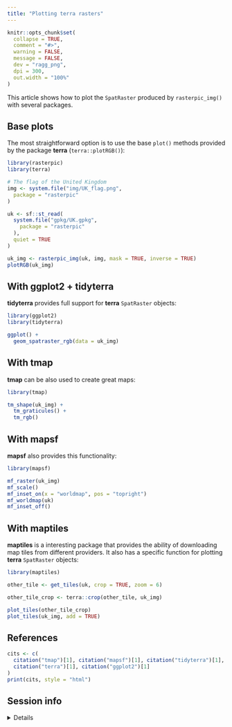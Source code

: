 ```yaml
---
title: "Plotting terra rasters"
---
```


```r
knitr::opts_chunk$set(
  collapse = TRUE,
  comment = "#>",
  warning = FALSE,
  message = FALSE,
  dev = "ragg_png",
  dpi = 300,
  out.width = "100%"
)
```

This article shows how to plot the `SpatRaster` produced by `rasterpic_img()`
with several packages.

## Base plots

The most straightforward option is to use the base `plot()` methods provided by
the package **terra** (`terra::plotRGB()`):

```r
library(rasterpic)
library(terra)

# The flag of the United Kingdom
img <- system.file("img/UK_flag.png",
  package = "rasterpic"
)

uk <- sf::st_read(
  system.file("gpkg/UK.gpkg",
    package = "rasterpic"
  ),
  quiet = TRUE
)

uk_img <- rasterpic_img(uk, img, mask = TRUE, inverse = TRUE)
plotRGB(uk_img)
```

## With ggplot2 + tidyterra

**tidyterra** provides full support for **terra** `SpatRaster` objects:

```r
library(ggplot2)
library(tidyterra)

ggplot() +
  geom_spatraster_rgb(data = uk_img)
```

## With tmap

**tmap** can be also used to create great maps:

```r
library(tmap)

tm_shape(uk_img) +
  tm_graticules() +
  tm_rgb()
```

## With mapsf

**mapsf** also provides this functionality:

```r
library(mapsf)

mf_raster(uk_img)
mf_scale()
mf_inset_on(x = "worldmap", pos = "topright")
mf_worldmap(uk)
mf_inset_off()
```

## With maptiles

**maptiles** is a interesting package that provides the ability of downloading
map tiles from different providers. It also has a specific function for plotting
**terra** `SpatRaster` objects:

```r
library(maptiles)

other_tile <- get_tiles(uk, crop = TRUE, zoom = 6)

other_tile_crop <- terra::crop(other_tile, uk_img)

plot_tiles(other_tile_crop)
plot_tiles(uk_img, add = TRUE)
```

## References

```r
cits <- c(
  citation("tmap")[1], citation("mapsf")[1], citation("tidyterra")[1],
  citation("terra")[1], citation("ggplot2")[1]
)
print(cits, style = "html")
```

## Session info

<details>

<summary>Details</summary>

```r
if (!require("sessioninfo")) {
  install.packages("sessioninfo")
}
sessioninfo::session_info()
```

</details>
